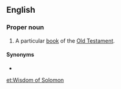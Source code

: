 ==English==
{{book of the Bible|Book of Wisdom}}

===Proper noun===
{{en-proper noun}}

# A particular [[book]] of the [[Old Testament]].

====Synonyms====
* {{l|en|Wisdom}}

[[et:Wisdom of Solomon]]